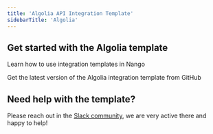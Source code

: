 ```yaml
---
title: 'Algolia API Integration Template'
sidebarTitle: 'Algolia'
---
```


## Get started with the Algolia template

<Card title="How to use integration templates"
      href="/understand/concepts/templates"
      icon="book-open">
    Learn how to use integration templates in Nango
</Card>

<Card title="Get the Algolia template"
      href="https://github.com/NangoHQ/nango/tree/master/integration-templates/algolia"
      icon="github">
    Get the latest version of the Algolia integration template from GitHub
</Card>

## Need help with the template?
Please reach out in the [Slack community](https://nango.dev/slack), we are very active there and happy to help!